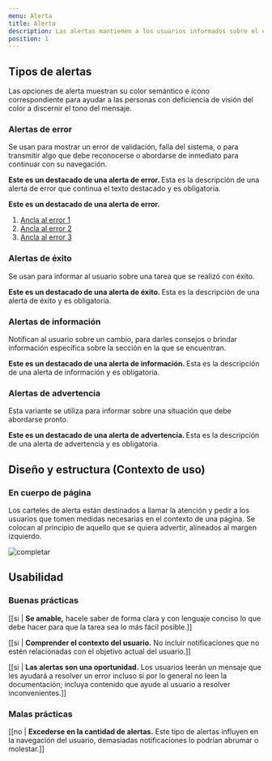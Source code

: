 ```yaml
---
menu: Alerta
title: Alerta
description: Las alertas mantienen a los usuarios informados sobre el estado del sistema y puede requerir o no que realicen una acción.
position: 1
---
```



## Tipos de alertas

Las opciones de alerta muestran su color semántico e ícono correspondiente para ayudar a las personas con deficiencia de visión del color a discernir el tono del mensaje.

### Alertas de error

Se usan para mostrar un error de validación, falla del sistema, o para transmitir algo que debe reconocerse o abordarse de inmediato para continuar con su navegación.

<div className="alert-wrapper">
  <div className="alert alert-danger" role="alert">
    <p>
      <strong>Este es un destacado de una alerta de error. </strong>
      Esta es la descripción de una alerta de error que continua el texto destacado y es obligatoria.
    </p>
  </div>

  <div className="alert alert-danger alert-dismissible fade show" role="alert">
    <p>
      <strong>Este es un destacado de una alerta de error. </strong>
    </p>
    <ol>
      <li>
        <a href="#">Ancla al error 1</a>
      </li>
      <li>
        <a href="#">Ancla al error 2</a>
      </li>
      <li>
        <a href="#">Ancla al error 3</a>
      </li>
    </ol>
  </div>
</div>

### Alertas de éxito

Se usan para informar al usuario sobre una tarea que se realizó con éxito.

<div className="alert-wrapper">
  <div className="alert alert-success" role="alert">
    <p>
      <strong>Este es un destacado de una alerta de éxito. </strong>
      Esta es la descripción de una alerta de éxito y es obligatoria.
    </p>
  </div>
</div>

### Alertas de información

Notifican al usuario sobre un cambio, para darles consejos o brindar información específica sobre la sección en la que se encuentran.

<div className="alert-wrapper">
  <div className="alert alert-info alert-dismissible fade show" role="alert">
    <p>
      <strong>Este es un destacado de una alerta de información. </strong>
      Esta es la descripción de una alerta de información y es obligatoria.
    </p>
  </div>
</div>

### Alertas de advertencia

Esta variante se utiliza para informar sobre una situación que debe abordarse pronto.

<div className="alert-wrapper">
  <div className="alert alert-primary" role="alert">
    <p>
      <strong>Este es un destacado de una alerta de advertencia. </strong>
      Esta es la descripción de una alerta de advertencia y es obligatoria.
    </p>
  </div>
</div>

## Diseño y estructura (Contexto de uso)

### En cuerpo de página

Los carteles de alerta están destinados a llamar la atención y pedir a los usuarios que tomen medidas necesarias en el contexto de una página. Se colocan al principio de aquello que se quiera advertir, alineados al margen izquierdo.

![completar](/componentes/alerta/diseño_estructura.svg)

## Usabilidad

### Buenas prácticas

[[si | **Se amable,** hacele saber de forma clara y con lenguaje conciso lo que debe hacer para que la tarea sea lo más fácil posible.]]

[[si | **Comprender el contexto del usuario.** No incluir notificaciones que no estén relacionadas con el objetivo actual del usuario.]]

[[si | **Las alertas son una oportunidad.** Los usuarios leerán un mensaje que les ayudará a resolver un error incluso si por lo general no leen la documentación; incluya contenido que ayude al usuario a resolver inconvenientes.]]


### Malas prácticas

[[no | **Excederse en la cantidad de alertas.** Este tipo de alertas influyen en la navegación del usuario, demasiadas notificaciones lo podrían abrumar o molestar.]]
